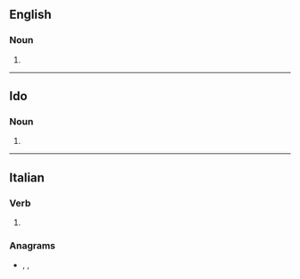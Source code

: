 {{also|Solei}}

==English==

===Noun===
{{head|en|noun plural form}}

# {{plural of|soleus|lang=en}}

----

==Ido==

===Noun===
{{head|io|noun plural form}}

# {{plural of|soleo|lang=io}}

----

==Italian==

===Verb===
{{head|it|verb form}}

# {{inflection of|solere||1|s|phis|lang=it}}

===Anagrams===
* {{l|it|Eliso}}, {{l|it|eliso}}, {{l|it|isole}}